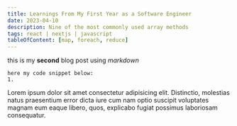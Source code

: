 ```yaml
---
title: Learnings From My First Year as a Software Engineer
date: 2023-04-10
description: Nine of the most commonly used array methods
tags: react | nextjs | javascript
tableOfContent: [map, foreach, reduce]
---
```


this is my **second** blog post using _markdown_

```
here my code snippet below:
1.
```

Lorem ipsum dolor sit amet consectetur adipisicing elit. Distinctio, molestias natus praesentium error dicta iure cum nam optio suscipit voluptates magnam eum eaque libero, quos, explicabo fugiat possimus laboriosam consequatur.
